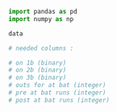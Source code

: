 ```python
import pandas as pd 
import numpy as np
```

```python
data
```

```python
# needed columns :

# on 1b (binary)
# on 2b (binary)
# on 3b (binary)
# outs for at bat (integer)
# pre at bat runs (integer)
# post at bat runs (integer)
```